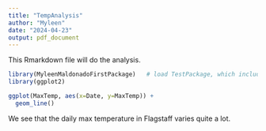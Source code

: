 ---
title: "TempAnalysis"
author: "Myleen"
date: "2024-04-23"
output: pdf_document
---


This Rmarkdown file will do the analysis.

```{r}
library(MyleenMaldonadoFirstPackage)   # load TestPackage, which includes MaxTemp data frame.
library(ggplot2)

ggplot(MaxTemp, aes(x=Date, y=MaxTemp)) +
  geom_line()
```

We see that the daily max temperature in Flagstaff varies quite a lot.
